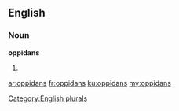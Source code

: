 ==English==

===Noun===
'''oppidans'''

# {{plural of|[[oppidan]]}}

[[Category:English plurals]]

[[ar:oppidans]]
[[fr:oppidans]]
[[ku:oppidans]]
[[my:oppidans]]